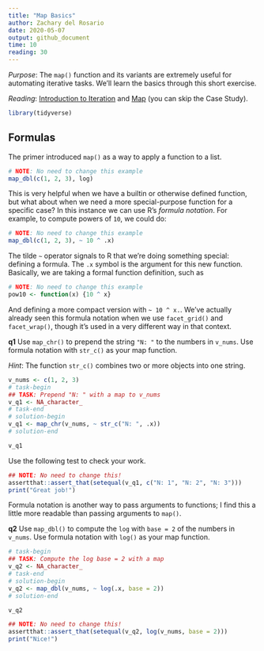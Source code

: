 ```yaml
---
title: "Map Basics"
author: Zachary del Rosario
date: 2020-05-07
output: github_document
time: 10
reading: 30
---
```


*Purpose*: The `map()` function and its variants are extremely useful for automating iterative tasks. We'll learn the basics through this short exercise.

*Reading*: [Introduction to Iteration](https://rstudio.cloud/learn/primers/5.1) and [Map](https://rstudio.cloud/learn/primers/5.2) (you can skip the Case Study).

```r
library(tidyverse)
```

## Formulas
<!-- ------------------------- -->

The primer introduced `map()` as a way to apply a function to a list.

```r
# NOTE: No need to change this example
map_dbl(c(1, 2, 3), log)
```

This is very helpful when we have a builtin or otherwise defined function, but what about when we need a more special-purpose function for a specific case? In this instance we can use R's *formula notation*. For example, to compute powers of `10`, we could do:

```r
# NOTE: No need to change this example
map_dbl(c(1, 2, 3), ~ 10 ^ .x)
```

The tilde `~` operator signals to R that we're doing something special: defining a formula. The `.x` symbol is the argument for this new function. Basically, we are taking a formal function definition, such as

```r
# NOTE: No need to change this example
pow10 <- function(x) {10 ^ x}
```

And defining a more compact version with `~ 10 ^ x.`. We've actually already seen this formula notation when we use `facet_grid()` and `facet_wrap()`, though it's used in a very different way in that context.

__q1__ Use `map_chr()` to prepend the string `"N: "` to the numbers in `v_nums`. Use formula notation with `str_c()` as your map function.

*Hint*: The function `str_c()` combines two or more objects into one string.

```r
v_nums <- c(1, 2, 3)
# task-begin
## TASK: Prepend "N: " with a map to v_nums
v_q1 <- NA_character_
# task-end
# solution-begin
v_q1 <- map_chr(v_nums, ~ str_c("N: ", .x))
# solution-end

v_q1
```

Use the following test to check your work.

```r
## NOTE: No need to change this!
assertthat::assert_that(setequal(v_q1, c("N: 1", "N: 2", "N: 3")))
print("Great job!")
```

Formula notation is another way to pass arguments to functions; I find this a little more readable than passing arguments to `map()`.

__q2__ Use `map_dbl()` to compute the `log` with `base = 2` of the numbers in `v_nums`. Use formula notation with `log()` as your map function.

```r
# task-begin
## TASK: Compute the log base = 2 with a map
v_q2 <- NA_character_
# task-end
# solution-begin
v_q2 <- map_dbl(v_nums, ~ log(.x, base = 2))
# solution-end

v_q2
```

```r
## NOTE: No need to change this!
assertthat::assert_that(setequal(v_q2, log(v_nums, base = 2)))
print("Nice!")
```

<!-- include-exit-ticket -->
